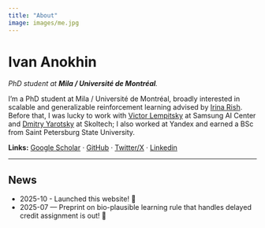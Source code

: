 ```yaml
---
title: "About"
image: images/me.jpg
---
```


# Ivan Anokhin

_PhD student at **Mila / Université de Montréal**._

I’m a PhD student at Mila / Université de Montréal, broadly interested in scalable and generalizable reinforcement learning advised by [Irina Rish](https://sites.google.com/view/irinarish/). 
Before that, I was lucky to work with [Victor Lempitsky](https://scholar.google.com/citations?user=gYYVokYAAAAJ&hl=en) at Samsung AI Center and [Dmitry Yarotsky](https://scholar.google.com/citations?user=wNSSr_gAAAAJ&hl=en) at Skoltech; I also worked at Yandex and earned a BSc from Saint Petersburg State University.


**Links:** [Google Scholar](https://scholar.google.com/citations?user=CJ-86AYAAAAJ&hl=en&oi=ao) · [GitHub](https://github.com/avecplezir) · [Twitter/X](https://x.com/plaisir_avec)  · [Linkedin](https://www.linkedin.com/in/ivan-anokhin-914384131/)

---

## News
- 2025-10 - Launched this website! 🎉
- 2025-07 — Preprint on bio-plausible learning rule that handles delayed credit assignment is out! 🎉